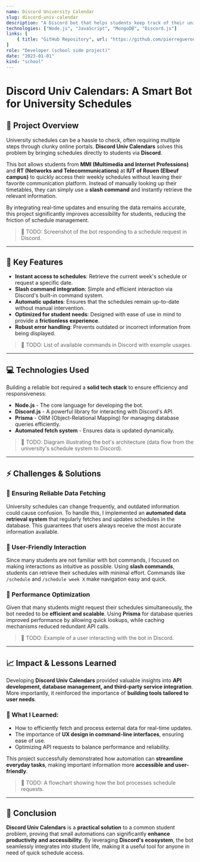 ```yaml
---
name: Discord University Calendar
slug: discord-univ-calendar
description: "A Discord bot that helps students keep track of their university schedule, assignments, and exams. Built with Node.js, Discord.js, and MongoDB."
technologies: ["Node.js", "JavaScript", "MongoDB", "Discord.js"]
links: [
    { title: "GitHub Repository", url: "https://github.com/pierregueroult/discord-univ-calendars" }
]
role: "Developer (school side project)"
date: "2023-01-01"
kind: "school"
---
```


# Discord Univ Calendars: A Smart Bot for University Schedules  

## 📌 Project Overview  

University schedules can be a hassle to check, often requiring multiple steps through clunky online portals. **Discord Univ Calendars** solves this problem by bringing schedules directly to students via **Discord**.  

This bot allows students from **MMI (Multimedia and Internet Professions)** and **RT (Networks and Telecommunications)** at **IUT of Rouen (Elbeuf campus)** to quickly access their weekly schedules without leaving their favorite communication platform. Instead of manually looking up their timetables, they can simply use a **slash command** and instantly retrieve the relevant information.  

By integrating real-time updates and ensuring the data remains accurate, this project significantly improves accessibility for students, reducing the friction of schedule management.  

> 📌 TODO: Screenshot of the bot responding to a schedule request in Discord.  

---  

## 🔧 Key Features  

- **Instant access to schedules**: Retrieve the current week's schedule or request a specific date.  
- **Slash command integration**: Simple and efficient interaction via Discord's built-in command system.  
- **Automatic updates**: Ensures that the schedules remain up-to-date without manual intervention.  
- **Optimized for student needs**: Designed with ease of use in mind to provide a **frictionless experience**.  
- **Robust error handling**: Prevents outdated or incorrect information from being displayed.  

> 📌 TODO: List of available commands in Discord with example usages.  

---  

## 💻 Technologies Used  

Building a reliable bot required a **solid tech stack** to ensure efficiency and responsiveness:  

- **Node.js** - The core language for developing the bot.  
- **Discord.js** - A powerful library for interacting with Discord's API.  
- **Prisma** - ORM (Object-Relational Mapping) for managing database queries efficiently.  
- **Automated fetch system** - Ensures data is updated dynamically.  

> 📌 TODO: Diagram illustrating the bot's architecture (data flow from the university's schedule system to Discord).  

---  

## ⚡ Challenges & Solutions  

### 🔹 Ensuring Reliable Data Fetching  

University schedules can change frequently, and outdated information could cause confusion. To handle this, I implemented an **automated data retrieval system** that regularly fetches and updates schedules in the database. This guarantees that users always receive the most accurate information available.  

### 🔹 User-Friendly Interaction  

Since many students are not familiar with bot commands, I focused on making interactions as intuitive as possible. Using **slash commands**, students can retrieve their schedules with minimal effort. Commands like `/schedule` and `/schedule week X` make navigation easy and quick.  

### 🔹 Performance Optimization  

Given that many students might request their schedules simultaneously, the bot needed to be **efficient and scalable**. Using **Prisma** for database queries improved performance by allowing quick lookups, while caching mechanisms reduced redundant API calls.  

> 📌 TODO: Example of a user interacting with the bot in Discord.  

---  

## 📈 Impact & Lessons Learned  

Developing **Discord Univ Calendars** provided valuable insights into **API development, database management, and third-party service integration**. More importantly, it reinforced the importance of **building tools tailored to user needs**.  

### 🚀 What I Learned:  
- How to efficiently fetch and process external data for real-time updates.  
- The importance of **UX design in command-line interfaces**, ensuring ease of use.  
- Optimizing API requests to balance performance and reliability.  

This project successfully demonstrated how automation can **streamline everyday tasks**, making important information more **accessible and user-friendly**.  

> 📌 TODO: A flowchart showing how the bot processes schedule requests.  

---  

## 🎯 Conclusion  

**Discord Univ Calendars** is a **practical solution** to a common student problem, proving that small automations can significantly **enhance productivity and accessibility**. By leveraging **Discord's ecosystem**, the bot seamlessly integrates into student life, making it a useful tool for anyone in need of quick schedule access.  
